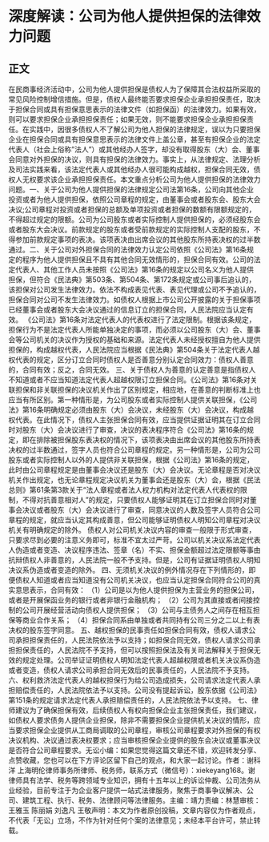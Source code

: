# 深度解读：公司为他人提供担保的法律效力问题
## 正文
在民商事经济活动中，公司为他人提供担保是债权人为了保障其合法权益所采取的常见风险控制增信措施。但是，债权人最终能否要求担保企业承担担保责任，取决于担保合同或具有担保意思表示的法律文件（如担保函）的法律效力。如果有效，则可以要求担保企业承担担保责任；如果无效，则不能要求担保企业承担担保责任。在实践中，因很多债权人不了解公司为他人担保的法律规定，误以为只要担保企业在担保合同或具有担保意思表示的法律文件上盖公章，甚至有担保企业的法定代表人（社会上俗称”法人”）或其他经办人签字，却没有取得股东（大）会、董事会同意对外担保的决议，则具有担保的法律效力。事实上，从法律规定、法理分析及司法实践来看，该法定代表人或其他经办人很可能构成越权，担保合同无效，债权人无权要求该企业承担担保责任。本文重点分析公司为他人提供担保的法律效力问题。一、关于公司为他人提供担保的法律规定公司法第16条，公司向其他企业投资或者为他人提供担保，依照公司章程的规定，由董事会或者股东会、股东大会决议;公司章程对投资或者担保的总额及单项投资或者担保的数额有限额规定的，不得超过规定的限额。公司为公司股东或者实际控制人提供担保的，必须经股东会或者股东大会决议。前款规定的股东或者受前款规定的实际控制人支配的股东，不得参加前款规定事项的表决。该项表决由出席会议的其他股东所持表决权的过半数通过。二、关于公司对外担保合同的法律效力认定公司依照《公司法》第16条规定的程序为他人提供担保且不具有其他合同无效情形的，担保合同有效。公司的法定代表人、其他工作人员未按照《公司法》第16条的规定以公司名义为他人提供担保，但符合《民法典》第503条、第504条、第172条规定或公司事后追认的，该担保对公司发生法律效力。依法不构成表见代表、表见代理或公司不予追认的，担保合同对公司不发生法律效力。如债权人根据上市公司公开披露的关于担保事项已经董事会或者股东大会决议通过的信息订立的担保合同，人民法院应当认定有效。 《公司法》第16条对法定代表人的代表权进行了法定限制。根据该条规定，担保行为不是法定代表人所能单独决定的事项，而必须以公司股东（大）会、董事会等公司机关的决议作为授权的基础和来源。法定代表人未经授权擅自为他人提供担保的，构成越权代表，人民法院应当根据《民法典》第504条关于法定代表人越权代表的规定，区分订立合同时债权人是否善意分别认定合同效力：债权人善意的，合同有效；反之，合同无效。 三、关于债权人为善意的认定善意是指债权人不知道或者不应当知道法定代表人超越权限订立担保合同。《公司法》第16条对关联担保和非关联担保的决议机关作出了区别规定，相应地，在善意的判断标准上也应当有所区别。第一种情形是，为公司股东或者实际控制人提供关联担保，《公司法》第16条明确规定必须由股东（大）会决议，未经股东（大）会决议，构成越权代表。在此情况下，债权人主张担保合同有效，应当提供证据证明其在订立合同时对股东（大）会决议进行了审查，决议的表决程序符合《公司法》第16条的规定，即在排除被担保股东表决权的情况下，该项表决由出席会议的其他股东所持表决权的过半数通过，签字人员也符合公司章程的规定。另一种情形是，公司为公司股东或者实际控制人以外的人提供非关联担保，根据《公司法》第16条的规定，此时由公司章程规定是由董事会决议还是股东（大）会决议。无论章程是否对决议机关作出规定，也无论章程规定决议机关为董事会还是股东（大）会，根据《民法总则》第61条第3款关于“法人章程或者法人权力机构对法定代表人代表权的限制，不得对抗善意相对人”的规定，只要债权人能够证明其在订立担保合同时对董事会决议或者股东（大）会决议进行了审查，同意决议的人数及签字人员符合公司章程的规定，就应当认定其构成善意，但公司能够证明债权人明知公司章程对决议机关有明确规定的除外。 债权人对公司机关决议内容的审查一般限于形式审查，只要求尽到必要的注意义务即可，标准不宜太过严苛。公司以机关决议系法定代表人伪造或者变造、决议程序违法、签章（名）不实、担保金额超过法定限额等事由抗辩债权人非善意的，人民法院一般不予支持。但是，公司有证据证明债权人明知决议系伪造或者变造的除外。 四、无须机关决议的例外情况存在下列情形的，即便债权人知道或者应当知道没有公司机关决议，也应当认定担保合同符合公司的真实意思表示，合同有效： （1）公司是以为他人提供担保为主营业务的担保公司，或者是开展保函业务的银行或者非银行金融机构； （2）公司为其直接或者间接控制的公司开展经营活动向债权人提供担保； （3）公司与主债务人之间存在相互担保等商业合作关系； （4）担保合同系由单独或者共同持有公司三分之二以上有表决权的股东签字同意。 五、越权担保的民事责任如担保合同有效，债权人请求公司承担担保责任的，人民法院依法予以支持；如担保合同无效，债权人请求公司承担担保责任的，人民法院不予支持，但可以按照担保法及有关司法解释关于担保无效的规定处理。公司举证证明债权人明知法定代表人超越权限或者机关决议系伪造或者变造，债权人请求公司承担合同无效后的民事责任的，人民法院不予支持。 六、权利救济法定代表人的越权担保行为给公司造成损失，公司请求法定代表人承担赔偿责任的，人民法院依法予以支持。公司没有提起诉讼，股东依据《公司法》第151条的规定请求法定代表人承担赔偿责任的，人民法院依法予以支持。 七、律师建议为了确保担保有效，后续债权人有权向担保企业主张担保责任，我们建议，如债权人要求债务人提供企业担保，除非不需要担保企业提供机关决议的情形，应当要求担保企业提供从工商局调取的公司章程，审核公司章程要求对外担保的有权决议机构、决议通过表决权要求；应当审核担保企业提供的股东会决议或董事决议是否符合公司章程要求。无讼小编：如果您觉得这篇文章还不错，欢迎转发分享、点赞收藏，您也可以在下方评论区留下自己的观点，和大家一起讨论。作者：谢科洋 上海明伦律师事务所律师、税务师，联系方式（微信号）：xiekeyang168。谢律师具有法学、税务等跨领域专业知识，拥有十五年以上的诉讼仲裁、公司法务从业经验，目前专注于为企业客户提供一站式法律服务，聚焦于商事争议解决、公司、建筑工程、执行、税务、法律顾问等法律服务。主编：靖力责编：林慧审核：王雅玉 陈丽娟 刘逸凡 王敬声明：本文为作者原创投稿，文章内容仅为作者观点，不代表「无讼」立场，不作为针对任何个案的法律意见；未经本平台许可，禁止转载。